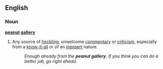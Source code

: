 ==English==

===Noun===
'''[[peanut]] [[gallery]]'''
#{{idiom}} Any source of [[heckling]], unwelcome [[commentary]] or [[criticism]], especially from a [[know-it-all ]] or of an [[inexpert]] nature.
#:''Enough already from the '''peanut gallery'''.  If you think you can do a better job, go right ahead.''